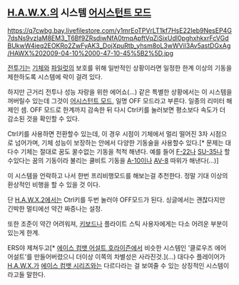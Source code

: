 == [[H.A.W.X.]]의 시스템 [[어시스턴트 모드]] ==

https://q7cwbg.bay.livefilestore.com/y1mrEoTPVrLT1kf7HsE22Ieb9NesEP4G7dsNs9vzIaM8EM3_T6Bf9ZRsdiwNfA0tmqApftVqZiSixUdI0pghxhkxrFcVGdBUkwW4ieq2EOKRo2ZwFyAK3_DojXpuRtb_yhsm8oL3wWVil3Av5astDGxAg/HAWX%202009-04-10%2000-47-10-45%5B2%5D.jpg

[[전투기]]는 [[기체]]와 [[파일럿]]의 보호를 위해 일반적인 상황이라면 일정한 한계 이상의 기동을 제한하도록 시스템에 락이 걸려 있다.

하지만 근거리 전투나 성능 자랑을 위한 에어쇼(...) 같은 특별한 상황에서는 이 시스템을 꺼버릴수 있는데 그것이 [[어시스턴트 모드]], 일명 OFF 모드라고 부른다. 일종의 리미터 해제인 셈. OFF 모드로 한계까지 감속한 뒤 다시 Ctrl키를 눌러보면 평소보다 속도가 더 감소된 것을 확인할 수 있다.

Ctrl키를 사용하면 전환할수 있는데, 이 경우 시점이 기체에서 멀리 떨어진 3자 시점으로 넘어가며, 기체 성능이 보장하는 안에서 다양한 기동술을 사용할수 있다.[* 문제는 대다수 기체는 절대로 꿈도 꿀수없는 기동을 척척 해낸다. 예를 들어 [[F-22]]나 [[SU-35]]나 할수있다는 꿈의 기동이라 불리는 쿨비트 기동을 [[A-10]]이나 [[AV-8]] 따위가 해낸다(...)] 

이 시스템을 언락하고 나서 한번 프리비행모드를 해보는걸 추천한다. 정말 기대 이상의 환상적인 비행을 할 수 있을 것 이다.

단 [[H.A.W.X.2]]에서는 Ctrl키를 두번 눌러야 OFF모드가 된다. 싱글에서는 괜찮다지만 긴박한 멀티에선 약간 짜증나는 설정. 

또한 조준이 약간 어려워져, [[키보드]]나 플라이트 스틱 사용자에게는 다소 어려운 부분이 있는게 한계.

ERS야 제쳐두고[* [[에이스 컴뱃 어설트 호라이즌]]에서 비슷한 시스템인 '클로우즈 에어 어설트'를 만들어버렸으니 더이상 이쪽의 차별성은 사라진것.](...) 대다수 플레이어가 [[H.A.W.X.]]가 [[에이스 컴뱃 시리즈]]와는 다르다라는 걸 보여줄 수 있는 상징적인 시스템이라고들 말한다.
